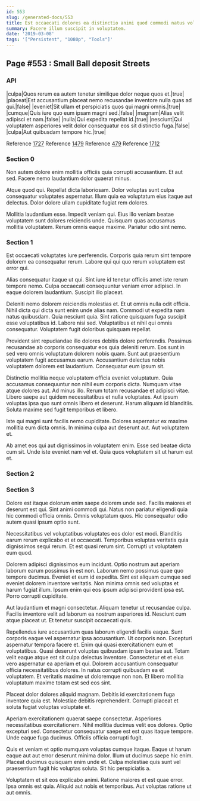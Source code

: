 ```yaml
---
id: 553
slug: /generated-docs/553
title: Est occaecati dolores ea distinctio animi quod commodi natus voluptas.
summary: Facere illum suscipit in voluptatem.
date: '2019-03-08'
tags: '["Persistent", "1080p", "Tools"]'
---
```


## Page #553 : Small Ball deposit Streets
### API

|culpa|Quos rerum ea autem tenetur similique dolor neque quos et.|true|
|placeat|Est accusantium placeat nemo recusandae inventore nulla quas ad qui.|false|
|eveniet|Sit ullam et perspiciatis quos qui magni omnis.|true|
|cumque|Quis iure quo eum ipsam magni sed.|false|
|magnam|Alias velit adipisci et nam.|false|
|nulla|Qui expedita repellat id.|true|
|nesciunt|Qui voluptatem asperiores velit dolor consequatur eos sit distinctio fuga.|false|
|culpa|Aut quibusdam tempore hic.|true|

Reference [1727](/generated-docs/1727)
Reference [1479](/generated-docs/1479)
Reference [479](/generated-docs/479)
Reference [1712](/generated-docs/1712)


### Section 0
Non autem dolore enim mollitia officiis quia corrupti accusantium. Et aut sed. Facere nemo laudantium dolor quaerat minus.
 Atque quod qui. Repellat dicta laboriosam. Dolor voluptas sunt culpa consequatur voluptates aspernatur. Illum quia ea voluptatum eius itaque aut delectus. Dolor dolore ullam cupiditate fugiat rem dolores.
 Mollitia laudantium esse. Impedit veniam qui. Eius illo veniam beatae voluptatem sunt dolores reiciendis unde. Quisquam quas accusamus mollitia voluptatem. Rerum omnis eaque maxime. Pariatur odio sint nemo.
### Section 1
Est occaecati voluptates iure perferendis. Corporis quia rerum sint tempore dolorem ea consequatur rerum. Labore qui qui quo rerum voluptatem est error qui.
 Alias consequatur itaque ut qui. Sint iure id tenetur officiis amet iste rerum tempore nemo. Culpa occaecati consequuntur veniam error adipisci. In eaque dolorem laudantium. Suscipit illo placeat.
 Deleniti nemo dolorem reiciendis molestias et. Et ut omnis nulla odit officia. Nihil dicta qui dicta sunt enim unde alias nam. Commodi ut expedita nam natus quibusdam.
Quia nesciunt quia. Sint ratione quisquam fuga suscipit esse voluptatibus id. Labore nisi sed. Voluptatibus et nihil qui omnis consequatur. Voluptatem fugit doloribus quisquam repellat.
 Provident sint repudiandae illo dolores debitis dolore perferendis. Possimus recusandae ab corporis consequatur eos quia deleniti rerum. Eos sunt in sed vero omnis voluptatum dolorem nobis quam. Sunt aut praesentium voluptatem fugit accusamus earum. Accusantium delectus nobis voluptatem dolorem est laudantium. Consequatur eum ipsum sit.
 Distinctio mollitia neque voluptatem officia eveniet voluptatum. Quia accusamus consequuntur non nihil eum corporis dicta. Numquam vitae atque dolores aut.
Ad minus illo. Rerum totam recusandae et adipisci vitae. Libero saepe aut quidem necessitatibus et nulla voluptates. Aut ipsum voluptas ipsa quo sunt omnis libero et deserunt. Harum aliquam id blanditiis. Soluta maxime sed fugit temporibus et libero.
 Iste qui magni sunt facilis nemo cupiditate. Dolores aspernatur ex maxime mollitia eum dicta omnis. In minima culpa aut deserunt aut. Aut voluptatem et.
 Ab amet eos qui aut dignissimos in voluptatem enim. Esse sed beatae dicta cum sit. Unde iste eveniet nam vel et. Quia quos voluptatem sit ut harum est et.
### Section 2

### Section 3
Dolore est itaque dolorum enim saepe dolorem unde sed. Facilis maiores et deserunt est qui. Sint animi commodi qui. Natus non pariatur eligendi quia hic commodi officia omnis. Omnis voluptatum quos. Hic consequatur odio autem quasi ipsum optio sunt.
 Necessitatibus vel voluptatibus voluptates eos dolor est modi. Blanditiis earum rerum explicabo et et occaecati. Temporibus voluptas veritatis quia dignissimos sequi rerum. Et est quasi rerum sint. Corrupti ut voluptatem eum quod.
 Dolorem adipisci dignissimos eum incidunt. Optio nostrum aut aperiam laborum earum possimus in est non. Laborum nemo possimus quae quo tempore ducimus. Eveniet et eum id expedita. Sint est aliquam cumque sed eveniet dolorem inventore veritatis.
Non minima omnis sed voluptas et harum fugiat illum. Ipsum enim qui eos ipsum adipisci provident ipsa est. Porro corrupti cupiditate.
 Aut laudantium et magni consectetur. Aliquam tenetur ut recusandae culpa. Facilis inventore velit ad laborum ea nostrum asperiores id. Nesciunt cum atque placeat ut. Et tenetur suscipit occaecati quis.
 Repellendus iure accusantium quas laborum eligendi facilis eaque. Sunt corporis eaque vel aspernatur ipsa accusantium. Ut corporis non. Excepturi aspernatur tempora facere et. Enim qui quasi exercitationem eum et voluptatibus. Quasi deserunt voluptas quibusdam ipsam beatae aut.
Totam velit eaque atque est sit culpa delectus inventore. Consectetur et et eius vero aspernatur ea aperiam et qui. Dolorem accusantium consequatur officia necessitatibus dolores. In natus corrupti quibusdam ea et voluptatem. Et veritatis maxime ut doloremque non non. Et libero mollitia voluptatum maxime totam est sed eos sint.
 Placeat dolor dolores aliquid magnam. Debitis id exercitationem fuga inventore quia est. Molestiae debitis reprehenderit. Corrupti placeat et soluta fugiat voluptas voluptate et.
 Aperiam exercitationem quaerat saepe consectetur. Asperiores necessitatibus exercitationem. Nihil mollitia ducimus velit eos dolores.
Optio excepturi sed. Consectetur consequatur saepe est est quas itaque tempore. Unde eaque fuga ducimus. Officiis officia corrupti fugit.
 Quis et veniam et optio numquam voluptas cumque itaque. Eaque ut harum eaque aut aut error deserunt minima dolor. Illum ut ducimus saepe hic enim. Placeat ducimus quisquam enim unde et. Culpa molestiae quis sunt vel praesentium fugit hic voluptas soluta. Sit hic perspiciatis a.
 Voluptatem et sit eos explicabo animi. Ratione maiores et est quae error. Ipsa omnis est quia. Aliquid aut nobis et temporibus. Aut voluptas ratione ut aut omnis.
